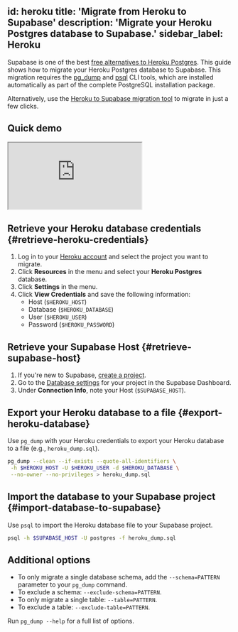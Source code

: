 
id: heroku
title: 'Migrate from Heroku to Supabase'
description: 'Migrate your Heroku Postgres database to Supabase.'
sidebar_label: Heroku
---

Supabase is one of the best [free alternatives to Heroku Postgres](https://supabase.com/alternatives/supabase-vs-heroku-postgres). This guide shows how to migrate your Heroku Postgres database to Supabase. This migration requires the [pg_dump](https://www.postgresql.org/docs/current/app-pgdump.html) and [psql](https://www.postgresql.org/docs/current/app-psql.html) CLI tools, which are installed automatically as part of the complete PostgreSQL installation package.

Alternatively, use the [Heroku to Supabase migration tool](https://migrate.supabase.com/) to migrate in just a few clicks.

## Quick demo

<div className="video-container">
  <iframe
    src="https://www.youtube-nocookie.com/embed/xsRhPMphtZ4"
    frameBorder="1"
    allow="accelerometer; autoplay; clipboard-write; encrypted-media; gyroscope; picture-in-picture"
    allowFullScreen
  ></iframe>
</div>

## Retrieve your Heroku database credentials {#retrieve-heroku-credentials}

1. Log in to your [Heroku account](https://heroku.com) and select the project you want to migrate.
1. Click **Resources** in the menu and select your **Heroku Postgres** database.
1. Click **Settings** in the menu.
1. Click **View Credentials** and save the following information:
   - Host (`$HEROKU_HOST`)
   - Database (`$HEROKU_DATABASE`)
   - User (`$HEROKU_USER`)
   - Password (`$HEROKU_PASSWORD`)

## Retrieve your Supabase Host {#retrieve-supabase-host}

1. If you're new to Supabase, [create a project](https://app.supabase.com).
1. Go to the [Database settings](https://app.supabase.com/project/_/settings/database) for your project in the Supabase Dashboard.
1. Under **Connection Info**, note your Host (`$SUPABASE_HOST`).

## Export your Heroku database to a file {#export-heroku-database}

Use `pg_dump` with your Heroku credentials to export your Heroku database to a file (e.g., `heroku_dump.sql`).

```bash
pg_dump --clean --if-exists --quote-all-identifiers \
 -h $HEROKU_HOST -U $HEROKU_USER -d $HEROKU_DATABASE \
 --no-owner --no-privileges > heroku_dump.sql
```

## Import the database to your Supabase project {#import-database-to-supabase}

Use `psql` to import the Heroku database file to your Supabase project.

```bash
psql -h $SUPABASE_HOST -U postgres -f heroku_dump.sql
```

## Additional options

- To only migrate a single database schema, add the `--schema=PATTERN` parameter to your `pg_dump` command.
- To exclude a schema: `--exclude-schema=PATTERN`.
- To only migrate a single table: `--table=PATTERN`.
- To exclude a table: `--exclude-table=PATTERN`.

Run `pg_dump --help` for a full list of options.
